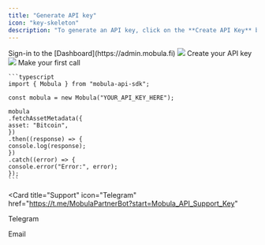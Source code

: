 ```yaml
---
title: "Generate API key"
icon: "key-skeleton"
description: "To generate an API key, click on the **Create API Key** button on your [Dashboard](https://admin.mobula.fi) and assign a name to your key. This will enable you to enjoy enhanced rate limits."
---
```


<Steps>
  <Step title="First Step">
    Sign-in to the [Dashboard](https://admin.mobula.fi)
    <Frame>
      <img src="https://i.imgur.com/6k9DBZM.png" />
    </Frame>
  </Step>
  <Step title="Second Step">
    Create your API key
    <Frame>
      <img src="https://i.imgur.com/gtr12UF.png" />
    </Frame>
  </Step>
  <Step title="Third Step">
    Make your first call

    ```typescript
    import { Mobula } from "mobula-api-sdk";

    const mobula = new Mobula("YOUR_API_KEY_HERE");

    mobula
    .fetchAssetMetadata({
    asset: "Bitcoin",
    })
    .then((response) => {
    console.log(response);
    })
    .catch((error) => {
    console.error("Error:", error);
    });
    ```

</Step>
</Steps>

<CardGroup>

<Card
  title="Support"
  icon="Telegram"
  href="https://t.me/MobulaPartnerBot?start=Mobula_API_Support_Key"
>
  Telegram
</Card>

<Card title="Need help?" icon="envelope" href="mailto:contact@mobulalabs.org">
  Email
</Card>

</CardGroup>
